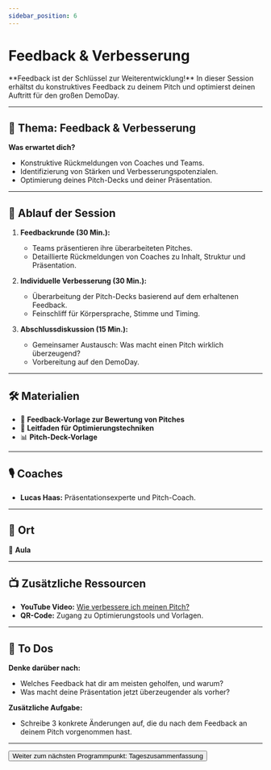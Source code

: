 ```yaml
---
sidebar_position: 6
---
```


# Feedback & Verbesserung

<Admonition type="info" icon="🛠️">
  **Feedback ist der Schlüssel zur Weiterentwicklung!** In dieser Session
  erhältst du konstruktives Feedback zu deinem Pitch und optimierst deinen
  Auftritt für den großen DemoDay.
</Admonition>

---

## 🎯 **Thema:** Feedback & Verbesserung

**Was erwartet dich?**

- Konstruktive Rückmeldungen von Coaches und Teams.
- Identifizierung von Stärken und Verbesserungspotenzialen.
- Optimierung deines Pitch-Decks und deiner Präsentation.

---

## 📝 **Ablauf der Session**

1. **Feedbackrunde (30 Min.):**

   - Teams präsentieren ihre überarbeiteten Pitches.
   - Detaillierte Rückmeldungen von Coaches zu Inhalt, Struktur und Präsentation.

2. **Individuelle Verbesserung (30 Min.):**

   - Überarbeitung der Pitch-Decks basierend auf dem erhaltenen Feedback.
   - Feinschliff für Körpersprache, Stimme und Timing.

3. **Abschlussdiskussion (15 Min.):**
   - Gemeinsamer Austausch: Was macht einen Pitch wirklich überzeugend?
   - Vorbereitung auf den DemoDay.

---

## 🛠️ **Materialien**

- 📄 **Feedback-Vorlage zur Bewertung von Pitches**
- 📝 **Leitfaden für Optimierungstechniken**
- 📊 **Pitch-Deck-Vorlage**

---

## 🎙️ **Coaches**

- **Lucas Haas:** Präsentationsexperte und Pitch-Coach.

---

## 📍 **Ort**

📍 **Aula**

---

## 📺 **Zusätzliche Ressourcen**

- **YouTube Video:** [Wie verbessere ich meinen Pitch?](https://www.youtube.com/watch?v=P2LwuF7zn9c)
- **QR-Code:** Zugang zu Optimierungstools und Vorlagen.

---

## 🚀 **To Dos**

**Denke darüber nach:**

- Welches Feedback hat dir am meisten geholfen, und warum?
- Was macht deine Präsentation jetzt überzeugender als vorher?

**Zusätzliche Aufgabe:**

- Schreibe 3 konkrete Änderungen auf, die du nach dem Feedback an deinem Pitch vorgenommen hast.

---

<Button destination="/roadmap/docs/startup-basics/yfn-school/day4/summary">
  Weiter zum nächsten Programmpunkt: Tageszusammenfassung
</Button>
